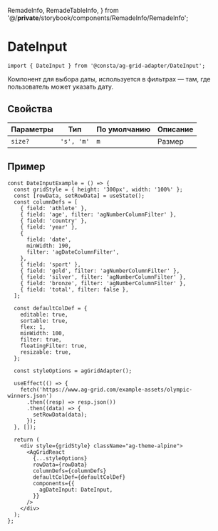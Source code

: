   RemadeInfo,
  RemadeTableInfo,
} from '@/__private__/storybook/components/RemadeInfo/RemadeInfo';

<Meta title="Компоненты/DateInput" id="DateInput" />

# DateInput

<RemadeInfo
  commponentName="DateInput"
  apiUrl="https://www.ag-grid.com/react-data-grid/component-date/"
/>

```tsx
import { DateInput } from '@consta/ag-grid-adapter/DateInput';
```

Компонент для выбора даты, используется в фильтрах — там, где пользователь может указать дату.

## Свойства

<RemadeTableInfo apiUrl="https://www.ag-grid.com/react-data-grid/component-date/" />

| Параметры | Тип        | По умолчанию | Описание |
| --------- | ---------- | ------------ | -------- |
| `size?`   | `'s', 'm'` | `m`          | Размер   |

## Пример

```tsx
const DateInputExample = () => {
  const gridStyle = { height: '300px', width: '100%' };
  const [rowData, setRowData] = useState();
  const columnDefs = [
    { field: 'athlete' },
    { field: 'age', filter: 'agNumberColumnFilter' },
    { field: 'country' },
    { field: 'year' },
    {
      field: 'date',
      minWidth: 190,
      filter: 'agDateColumnFilter',
    },
    { field: 'sport' },
    { field: 'gold', filter: 'agNumberColumnFilter' },
    { field: 'silver', filter: 'agNumberColumnFilter' },
    { field: 'bronze', filter: 'agNumberColumnFilter' },
    { field: 'total', filter: false },
  ];

  const defaultColDef = {
    editable: true,
    sortable: true,
    flex: 1,
    minWidth: 100,
    filter: true,
    floatingFilter: true,
    resizable: true,
  };

  const styleOptions = agGridAdapter();

  useEffect(() => {
    fetch('https://www.ag-grid.com/example-assets/olympic-winners.json')
      .then((resp) => resp.json())
      .then((data) => {
        setRowData(data);
      });
  }, []);

  return (
    <div style={gridStyle} className="ag-theme-alpine">
      <AgGridReact
        {...styleOptions}
        rowData={rowData}
        columnDefs={columnDefs}
        defaultColDef={defaultColDef}
        components={{
          agDateInput: DateInput,
        }}
      />
    </div>
  );
};
```

<DateInputExample />
